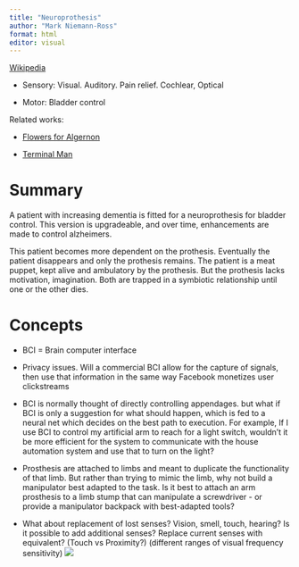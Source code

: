 ```yaml
---
title: "Neuroprothesis"
author: "Mark Niemann-Ross"
format: html
editor: visual
---
```


[Wikipedia](https://en.wikipedia.org/wiki/Neuroprosthetics)

-   Sensory: Visual. Auditory. Pain relief. Cochlear, Optical

-   Motor: Bladder control

Related works:

-   [Flowers for Algernon](https://en.wikipedia.org/wiki/Flowers_for_Algernon)

-   [Terminal Man](https://en.wikipedia.org/wiki/The_Terminal_Man)

# Summary

A patient with increasing dementia is fitted for a neuroprothesis for bladder control. This version is upgradeable, and over time, enhancements are made to control alzheimers.

This patient becomes more dependent on the prothesis. Eventually the patient disappears and only the prothesis remains. The patient is a meat puppet, kept alive and ambulatory by the prothesis. But the prothesis lacks motivation, imagination. Both are trapped in a symbiotic relationship until one or the other dies.

# Concepts

-   BCI = Brain computer interface

-   Privacy issues. Will a commercial BCI allow for the capture of signals, then use that information in the same way Facebook monetizes user clickstreams

-   BCI is normally thought of directly controlling appendages. but what if BCI is only a suggestion for what should happen, which is fed to a neural net which decides on the best path to execution. For example, If I use BCI to control my artificial arm to reach for a light switch, wouldn't it be more efficient for the system to communicate with the house automation system and use that to turn on the light?

-   Prosthesis are attached to limbs and meant to duplicate the functionality of that limb. But rather than trying to mimic the limb, why not build a manipulator best adapted to the task. Is it best to attach an arm prosthesis to a limb stump that can manipulate a screwdriver - or provide a manipulator backpack with best-adapted tools?

-   What about replacement of lost senses? Vision, smell, touch, hearing? Is it possible to add additional senses? Replace current senses with equivalent? (Touch vs Proximity?) (different ranges of visual frequency sensitivity) ![](http://26d3ia2o0l581y7l752i7a5k-wpengine.netdna-ssl.com/wp-content/uploads/2014/12/Visible-spectrum.jpeg)

